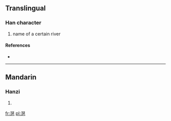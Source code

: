 ==Translingual==

===Han character===
{{Han char|rn=85|rad=水|as=12|sn=15|four=|canj=水一土山 (EMGU)}}

# name of a certain river

====References====
* {{Han ref|kx=0649.030|dkj=18234|hdz=31734.090|uh=6F56|ud=28502}}

----

==Mandarin==

===Hanzi===
{{cmn-hanzi|pin=[[pá]] ([[pa2]])|wg=p'a<sup>2</sup>}}

# {{defn|lang=cmn|sort=水12}}

[[fr:潖]]
[[pl:潖]]